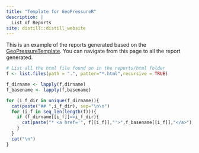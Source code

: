 ```yaml
---
title: "Template for GeoPressureR"
description: |
  List of Reports
site: distill::distill_website
---
```


This is an example of the reports generated based on the [GeoPressureTemplate](https://github.com/Rafnuss/GeoPressureTemplate). You can navigate from this page to all the report generated. 

```r
# List all the html file found on in the reports/html folder
f <- list.files(path = ".", patter="*.html",recursive = TRUE)

f_dirname <- lapply(f,dirname)
f_basename <- lapply(f,basename)

for (i_f_dir in unique(f_dirname)){
  cat(paste("## ",i_f_dir), sep="\n\n")
  for (i_f in seq_len(length(f))){
    if (f_dirname[[i_f]]==i_f_dir){
      cat(paste("* <a href='", f[[i_f]],"'>",f_basename[[i_f]],"</a>"), sep="\n")
    }
  }
  cat("\n")
}


```
